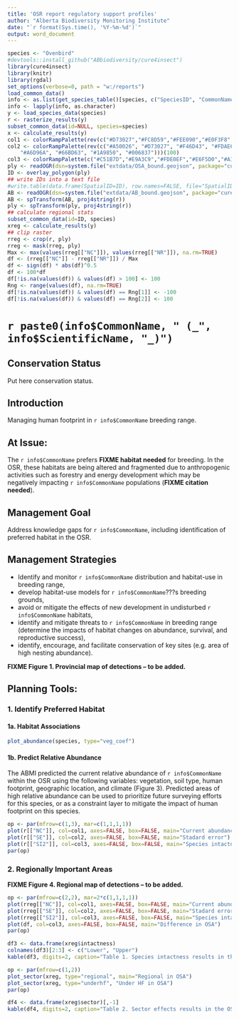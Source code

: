 ```yaml
---
title: 'OSR report regulatory support profiles'
author: "Alberta Biodiversity Monitoring Institute"
date: "`r format(Sys.time(), '%Y-%m-%d')`"
output: word_document
---
```


```r
species <- "Ovenbird"
#devtools::install_github("ABbiodiversity/cure4insect")
library(cure4insect)
library(knitr)
library(rgdal)
set_options(verbose=0, path = "w:/reports")
load_common_data()
info <- as.list(get_species_table()[species, c("SpeciesID", "CommonName", "ScientificName", "TSNID")])
info <- lapply(info, as.character)
y <- load_species_data(species)
r <- rasterize_results(y)
subset_common_data(id=NULL, species=species)
x <- calculate_results(y)
col1 <- colorRampPalette(rev(c("#D73027","#FC8D59","#FEE090","#E0F3F8","#91BFDB","#4575B4")))(100)
col2 <- colorRampPalette(rev(c("#A50026", "#D73027", "#F46D43", "#FDAE61", "#FEE08B", "#D9EF8B",
    "#A6D96A", "#66BD63", "#1A9850", "#006837")))(100)
col3 <- colorRampPalette(c("#C51B7D","#E9A3C9","#FDE0EF","#E6F5D0","#A1D76A","#4D9221"))(100)
ply <- readOGR(dsn=system.file("extdata/OSA_bound.geojson", package="cure4insect"))
ID <- overlay_polygon(ply)
## write IDs into a text file
#write.table(data.frame(SpatialID=ID), row.names=FALSE, file="SpatialID.txt")
AB <- readOGR(dsn=system.file("extdata/AB_bound.geojson", package="cure4insect"))
AB <- spTransform(AB, proj4string(r))
ply <- spTransform(ply, proj4string(r))
## calculate regional stats
subset_common_data(id=ID, species)
xreg <- calculate_results(y)
## clip raster
rreg <- crop(r, ply)
rreg <- mask(rreg, ply)
Max <- max(values(rreg[["NC"]]), values(rreg[["NR"]]), na.rm=TRUE)
df <- (rreg[["NC"]] - rreg[["NR"]]) / Max
df <- sign(df) * abs(df)^0.5
df <- 100*df
df[!is.na(values(df)) & values(df) > 100] <- 100
Rng <- range(values(df), na.rm=TRUE)
df[!is.na(values(df)) & values(df) == Rng[1]] <- -100
df[!is.na(values(df)) & values(df) == Rng[2]] <- 100
```

# `r paste0(info$CommonName, " (_", info$ScientificName, "_)")`

## Conservation Status

Put here conservation status.

## Introduction

Managing human footprint in `r info$CommonName` breeding range.

## At Issue:

The `r info$CommonName` prefers **FIXME habitat needed** for breeding.
In the OSR, these habitats are being altered and fragmented due to
anthropogenic activities such as forestry and energy development
which may be negatively impacting `r info$CommonName` populations
(**FIXME citation needed**).

## Management Goal

Address knowledge gaps for `r info$CommonName`, including identification of preferred habitat in the OSR.

## Management Strategies

- Identify and monitor `r info$CommonName` distribution and habitat-use in breeding range,
- develop habitat-use models for `r info$CommonName`???s breeding grounds,
- avoid or mitigate the effects of new development in undisturbed `r info$CommonName` habitats,
- identify and mitigate threats to `r info$CommonName` in breeding range (determine the impacts of habitat changes on abundance, survival, and reproductive success),
- identify, encourage, and facilitate conservation of key sites (e.g. area of high nesting abundance).

**FIXME Figure 1. Provincial map of detections -- to be added.**

## Planning Tools:

### 1. Identify Preferred Habitat

#### 1a. Habitat Associations

```r
plot_abundance(species, type="veg_coef")
```

#### 1b. Predict Relative Abundance

The ABMI predicted the current relative abundance of `r info$CommonName` within the OSR using the following variables: vegetation, soil type, human footprint, geographic location, and climate (Figure 3). Predicted areas of high relative abundance can be used to prioritize future surveying efforts for this species, or as a constraint layer to mitigate the impact of human footprint on this species.

```r
op <- par(mfrow=c(1,3), mar=c(1,1,1,1))
plot(r[["NC"]], col=col1, axes=FALSE, box=FALSE, main="Current abundance")
plot(r[["SE"]], col=col2, axes=FALSE, box=FALSE, main="Stadard error")
plot(r[["SI2"]], col=col3, axes=FALSE, box=FALSE, main="Species intactness")
par(op)
```


### 2. Regionally Important Areas

**FIXME Figure 4. Regional map of detections -- to be added.**



```r
op <- par(mfrow=c(2,2), mar=2*c(1,1,1,1))
plot(rreg[["NC"]], col=col1, axes=FALSE, box=FALSE, main="Current abundance in OSA")
plot(rreg[["SE"]], col=col2, axes=FALSE, box=FALSE, main="Stadard error in OSA")
plot(rreg[["SI2"]], col=col3, axes=FALSE, box=FALSE, main="Species intactness in OSA")
plot(df, col=col3, axes=FALSE, box=FALSE, main="Difference in OSA")
par(op)
```

```r
df3 <- data.frame(xreg$intactness)
colnames(df3)[2:3] <- c("Lower", "Upper")
kable(df3, digits=2, caption="Table 1. Species intactness results in the OSA.")
```

```r
op <- par(mfrow=c(1,2))
plot_sector(xreg, type="regional", main="Regional in OSA")
plot_sector(xreg, type="underhf", "Under HF in OSA")
par(op)
```


```r
df4 <- data.frame(xreg$sector)[,-1]
kable(df4, digits=2, caption="Table 2. Sector effects results in the OSA.")
```


